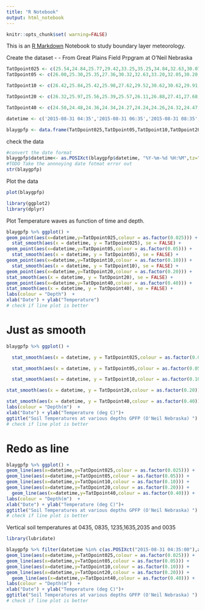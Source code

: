 ```yaml
---
title: "R Notebook"
output: html_notebook
---
```


```r
knitr::opts_chunk$set( warning=FALSE)
```
This is an [R Markdown](http://rmarkdown.rstudio.com) Notebook to study boundary layer meteorology.

Create the dataset - - From Great Plains Field Prpgram at O'Neil Nebraska
```r
TatDpoint025 <- c(25.54,24.84,25.77,29.42,33.25,35.25,34.84,32.63,30.07,28.42,27.09,26.09,25.30)
TatDpoint05 <- c(26.00,25.30,25.35,27.36,30.32,32.63,33.20,32.05,30.20,28.74,27.50,26.60,25.83)

TatDpoint10 <- c(26.42,25.84,25.42,25.98,27.62,29.52,30.62,30.62,29.91,28.84,27.84,27.06,26.40)

TatDpoint20 <- c(26.32,25.97,25.56,25.39,25.57,26.11,26.88,27.41,27.68,27.57,27.22,26.87,26.53)

TatDpoint40 <- c(24.50,24.48,24.36,24.34,24.27,24.24,24.26,24.32,24.47,24.64,24.73,24.78,24.84)

datetime <- c('2015-08-31 04:35','2015-08-31 06:35','2015-08-31 08:35','2015-08-31 10:35','2015-08-31 12:35','2015-08-31 14:35','2015-08-31 16:35','2015-08-31 18:35','2015-08-31 20:35','2015-08-31 22:35','2015-09-01 00:35','2015-09-01 02:35','2015-09-01 04:35')   

blaygpfp <- data.frame(TatDpoint025,TatDpoint05,TatDpoint10,TatDpoint20,TatDpoint40,datetime)

```

check the data

```r

#convert the date format
blaygpfp$datetime<- as.POSIXct(blaygpfp$datetime, "%Y-%m-%d %H:%M",tz="US/Pacific")
#TODO Take the annnoying date fotmat error out
str(blaygpfp)
```


Plot the data

```r
plot(blaygpfp)
```

```r
library(ggplot2)
library(dplyr)


```

Plot Temperature waves as function of time and depth.

```r

blaygpfp %>% ggplot() +
geom_point(aes(x=datetime,y=TatDpoint025,colour = as.factor(0.025))) +
  stat_smooth(aes(x = datetime, y = TatDpoint025), se = FALSE) +
geom_point(aes(x=datetime,y=TatDpoint05,colour = as.factor(0.05))) +
  stat_smooth(aes(x = datetime, y = TatDpoint05), se = FALSE) +
geom_point(aes(x=datetime,y=TatDpoint10,colour = as.factor(0.10))) +
  stat_smooth(aes(x = datetime, y = TatDpoint10), se = FALSE) +
geom_point(aes(x=datetime,y=TatDpoint20,colour = as.factor(0.20))) +
stat_smooth(aes(x = datetime, y = TatDpoint20), se = FALSE) +
geom_point(aes(x=datetime,y=TatDpoint40,colour = as.factor(0.40))) +
stat_smooth(aes(x = datetime, y = TatDpoint40), se = FALSE) +
labs(colour = "Depth")  +
xlab("Date") + ylab("Temperature")
# check if line plot is better

```
# Just as smooth


```r

blaygpfp %>% ggplot() +

  stat_smooth(aes(x = datetime, y = TatDpoint025,colour = as.factor(0.025)), se = FALSE) +

  stat_smooth(aes(x = datetime, y = TatDpoint05,colour = as.factor(0.05)), se = FALSE) +

  stat_smooth(aes(x = datetime, y = TatDpoint10,colour = as.factor(0.10)), se = FALSE) +

stat_smooth(aes(x = datetime, y = TatDpoint20,colour = as.factor(0.20)), se = FALSE) +

stat_smooth(aes(x = datetime, y = TatDpoint40,colour = as.factor(0.40)), se = FALSE) +
labs(colour = "Depth(m")  +
xlab("Date") + ylab("Temperature (deg C)")+
ggtitle("Soil Temperatures at various depths GPFP (O'Neil Nebraska) ")  
# check if line plot is better

```

# Redo as line

```r

blaygpfp %>% ggplot() +
geom_line(aes(x=datetime,y=TatDpoint025,colour = as.factor(0.025))) +
geom_line(aes(x=datetime,y=TatDpoint05,colour = as.factor(0.05))) +
geom_line(aes(x=datetime,y=TatDpoint10,colour = as.factor(0.10))) +
geom_line(aes(x=datetime,y=TatDpoint20,colour = as.factor(0.20))) +
  geom_line(aes(x=datetime,y=TatDpoint40,colour = as.factor(0.40))) +
labs(colour = "Depth(m")  +
xlab("Date") + ylab("Temperature (deg C)")+
ggtitle("Soil Temperatures at various depths GPFP (O'Neil Nebraska) ")  
# check if line plot is better

```
Vertical soil temperatures at 0435, 0835, 1235,1635,2035 and 0035
```r
library(lubridate)


```

```r

blaygpfp %>% filter(datetime %in% c(as.POSIXct("2015-08-31 04:35:00"),as.POSIXct("2015-08-31 08:35:00"),as.POSIXct("2015-08-31 12:35:00"),as.POSIXct("2015-08-31 16:35:00"),as.POSIXct("2015-08-31 20:35:00"),as.POSIXct("2015-09-01 00:35:00"))) %>%  ggplot() +
geom_line(aes(x=datetime,y=TatDpoint025,colour = as.factor(0.025))) +
geom_line(aes(x=datetime,y=TatDpoint05,colour = as.factor(0.05))) +
geom_line(aes(x=datetime,y=TatDpoint10,colour = as.factor(0.10))) +
geom_line(aes(x=datetime,y=TatDpoint20,colour = as.factor(0.20))) +
  geom_line(aes(x=datetime,y=TatDpoint40,colour = as.factor(0.40))) +
labs(colour = "Depth(m")  +
xlab("Date") + ylab("Temperature (deg C)")+
ggtitle("Soil Temperatures at various depths GPFP (O'Neil Nebraska) ")  
# check if line plot is better

```

